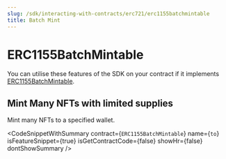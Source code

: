 ```yaml
---
slug: /sdk/interacting-with-contracts/erc721/erc1155batchmintable
title: Batch Mint
---
```



# ERC1155BatchMintable

You can utilise these features of the SDK on your contract if it implements [ERC1155BatchMintable](/extensions/erc-1155/erc1155batchmintable).

<div className="row" style={{ marginBottom: 24 }}>
  <div className="col col--12" style={{ marginTop: 8 }}>
    <QuickstartCard
      name="Learn how to implement ERC1155BatchMintable in your smart contract"
      link={"/extensions/erc-1155/erc1155batchmintable"}
      image="/assets/icons/general.png"
    />
  </div>
</div>

## Mint Many NFTs with limited supplies

Mint many NFTs to a specified wallet.

<CodeSnippetWithSummary
  contract={`ERC1155BatchMintable`}
  name={`to`}
  isFeatureSnippet={true}
  isGetContractCode={false}
  showHr={false}
  dontShowSummary
/>
